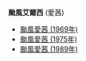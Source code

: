 '''颱風艾爾西''' (愛茜)
*[[颱風愛茜_(1969年)|颱風愛茜 (1969年)]]
*[[颱風愛茜_(1975年)|颱風愛茜 (1975年)]]
*[[颱風愛茜_(1989年)|颱風愛茜 (1989年)]]
{{消歧义|cat=热带气旋消歧义}}